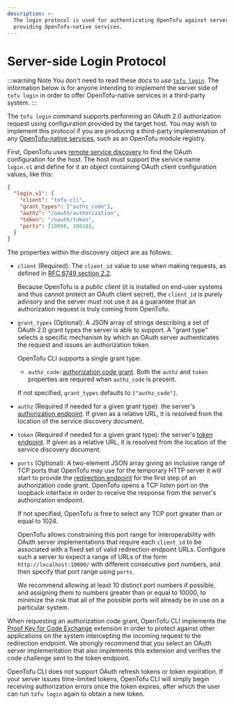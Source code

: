 ```yaml
---
description: >-
  The login protocol is used for authenticating OpenTofu against servers
  providing OpenTofu-native services.
---
```


# Server-side Login Protocol

:::warning Note
You don't need to read these docs to _use_
[`tofu login`](/docs/cli/commands/login).  The information below is for
anyone intending to implement the server side of `tofu login` in order to
offer OpenTofu-native services in a third-party system.
:::

The `tofu login` command supports performing an OAuth 2.0 authorization
request using configuration provided by the target host. You may wish to
implement this protocol if you are producing a third-party implementation of
any [OpenTofu-native services](/docs/internals/remote-service-discovery),
such as an OpenTofu module registry.

First, OpenTofu uses
[remote service discovery](/docs/internals/remote-service-discovery) to
find the OAuth configuration for the host. The host must support the service
name `login.v1` and define for it an object containing OAuth client
configuration values, like this:

```json
{
  "login.v1": {
    "client": "tofu-cli",
    "grant_types": ["authz_code"],
    "authz": "/oauth/authorization",
    "token": "/oauth/token",
    "ports": [10000, 10010],
  }
}
```

The properties within the discovery object are as follows:

* `client` (Required): The `client_id` value to use when making requests, as
  defined in [RFC 6749 section 2.2](https://tools.ietf.org/html/rfc6749#section-2.2).

  Because OpenTofu is a _public client_ (it is installed on end-user systems
  and thus cannot protect an OAuth client secret), the `client_id` is purely
  advisory and the server must not use it as a guarantee that an authorization
  request is truly coming from OpenTofu.

* `grant_types` (Optional): A JSON array of strings describing a set of OAuth
  2.0 grant types the server is able to support. A "grant type" selects a
  specific mechanism by which an OAuth server authenticates the request and
  issues an authorization token.

  OpenTofu CLI supports a single grant type:

  * `authz_code`: [authorization code grant](https://tools.ietf.org/html/rfc6749#section-4.1).
    Both the `authz` and `token` properties are required when `authz_code` is
    present.

  If not specified, `grant_types` defaults to `["authz_code"]`.

* `authz` (Required if needed for a given grant type): the server's
  [authorization endpoint](https://tools.ietf.org/html/rfc6749#section-3.1).
  If given as a relative URL, it is resolved from the location of the
  service discovery document.

* `token` (Required if needed for a given grant type): the server's
  [token endpoint](https://tools.ietf.org/html/rfc6749#section-3.2).
  If given as a relative URL, it is resolved from the location of the
  service discovery document.

* `ports` (Optional): A two-element JSON array giving an inclusive range of
  TCP ports that OpenTofu may use for the temporary HTTP server it will start
  to provide the [redirection endpoint](https://tools.ietf.org/html/rfc6749#section-3.1.2)
  for the first step of an authorization code grant. OpenTofu opens a TCP
  listen port on the loopback interface in order to receive the response from
  the server's authorization endpoint.

  If not specified, OpenTofu is free to select any TCP port greater than or
  equal to 1024.

  OpenTofu allows constraining this port range for interoperability with OAuth
  server implementations that require each `client_id` to be associated with
  a fixed set of valid redirection endpoint URLs. Configure such a server
  to expect a range of URLs of the form `http://localhost:10000/`
  with different consecutive port numbers, and then specify that port range
  using `ports`.

  We recommend allowing at least 10 distinct port numbers if possible, and
  assigning them to numbers greater than or equal to 10000, to minimize the
  risk that all of the possible ports will already be in use on a particular
  system.

When requesting an authorization code grant, OpenTofu CLI implements the
[Proof Key for Code Exchange](https://tools.ietf.org/html/rfc7636) extension in
order to protect against other applications on the system intercepting the
incoming request to the redirection endpoint. We strongly recommend that you
select an OAuth server implementation that also implements this extension and
verifies the code challenge sent to the token endpoint.

OpenTofu CLI does not support OAuth refresh tokens or token expiration. If your
server issues time-limited tokens, OpenTofu CLI will simply begin receiving
authorization errors once the token expires, after which the user can run
`tofu login` again to obtain a new token.
